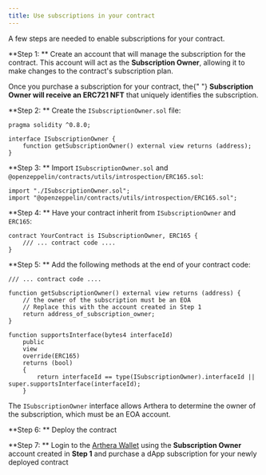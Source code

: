 ```yaml
---
title: Use subscriptions in your contract
---
```



A few steps are needed to enable subscriptions for your contract.

**Step 1: ** Create an account that will manage the subscription for the contract. This account will act as the **Subscription Owner**, allowing it to make changes to the contract's subscription plan.

<Alert severity="info">
  Once you purchase a subscription for your contract, the{" "}
  <strong>Subscription Owner will receive an ERC721 NFT</strong> that uniquely
  identifies the subscription.
</Alert>
<br />

**Step 2: ** Create the `ISubscriptionOwner.sol` file:

```solidity
pragma solidity ^0.8.0;

interface ISubscriptionOwner {
    function getSubscriptionOwner() external view returns (address);
}
```

**Step 3: ** Import `ISubscriptionOwner.sol` and `@openzeppelin/contracts/utils/introspection/ERC165.sol`:

```solidity
import "./ISubscriptionOwner.sol";
import "@openzeppelin/contracts/utils/introspection/ERC165.sol";
```

**Step 4: ** Have your contract inherit from `ISubscriptionOwner` and `ERC165`:

```solidity
contract YourContract is ISubscriptionOwner, ERC165 {
    /// ... contract code ....
}
```

**Step 5: ** Add the following methods at the end of your contract code:

```solidity
/// ... contract code ....

function getSubscriptionOwner() external view returns (address) {
    // the owner of the subscription must be an EOA
    // Replace this with the account created in Step 1
    return address_of_subscription_owner;
}

function supportsInterface(bytes4 interfaceId)
    public
    view
    override(ERC165)
    returns (bool)
    {
        return interfaceId == type(ISubscriptionOwner).interfaceId || super.supportsInterface(interfaceId);
    }
```

The `ISubscriptionOwner` interface allows Arthera to determine the owner of the subscription, which must be an EOA account.

**Step 6: ** Deploy the contract

**Step 7: ** Login to the [Arthera Wallet](https://wallet-test.arthera.net) using the **Subscription Owner** account created in **Step 1** and purchase a dApp subscription for your newly deployed contract
